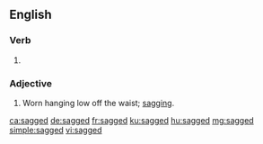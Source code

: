 ==English==

===Verb===
{{head|en|verb form}}

# {{en-past of|sag}}

===Adjective===
{{en-adj}}

# {{label|en|of pants or shorts}} Worn hanging low off the waist; [[sagging]].

[[ca:sagged]]
[[de:sagged]]
[[fr:sagged]]
[[ku:sagged]]
[[hu:sagged]]
[[mg:sagged]]
[[simple:sagged]]
[[vi:sagged]]